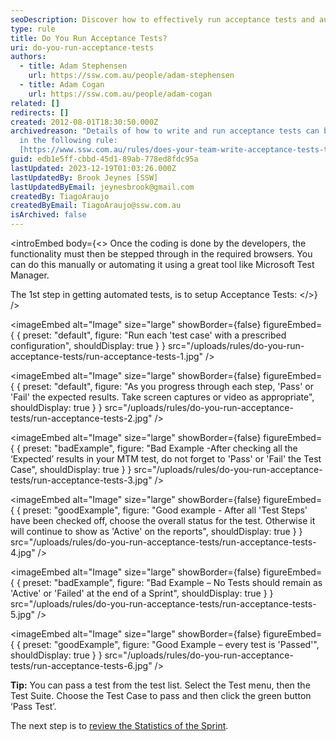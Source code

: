 ```yaml
---
seoDescription: Discover how to effectively run acceptance tests and automate your testing process with tools like Microsoft Test Manager.
type: rule
title: Do You Run Acceptance Tests?
uri: do-you-run-acceptance-tests
authors:
  - title: Adam Stephensen
    url: https://ssw.com.au/people/adam-stephensen
  - title: Adam Cogan
    url: https://ssw.com.au/people/adam-cogan
related: []
redirects: []
created: 2012-08-01T18:30:50.000Z
archivedreason: "Details of how to write and run acceptance tests can be found
  in the following rule:
  [https://www.ssw.com.au/rules/does-your-team-write-acceptance-tests-to-verify-acceptance-criteria](/rules/does-your-team-write-acceptance-tests-to-verify-acceptance-criteria)"
guid: edb1e5ff-cbbd-45d1-89ab-778ed8fdc95a
lastUpdated: 2023-12-19T01:03:26.000Z
lastUpdatedBy: Brook Jeynes [SSW]
lastUpdatedByEmail: jeynesbrook@gmail.com
createdBy: TiagoAraujo
createdByEmail: TiagoAraujo@ssw.com.au
isArchived: false
---
```


<introEmbed
  body={<>
Once the coding is done by the developers, the functionality must then be stepped through in the required browsers. You can do this manually or automating it using a great tool like Microsoft Test Manager.

The 1st step in getting automated tests, is to setup Acceptance Tests:
  </>}
/>

<imageEmbed
  alt="Image"
  size="large"
  showBorder={false}
  figureEmbed={ {
    preset: "default",
    figure: "Run each 'test case' with a prescribed configuration",
    shouldDisplay: true
  } }
  src="/uploads/rules/do-you-run-acceptance-tests/run-acceptance-tests-1.jpg"
/>


<imageEmbed
  alt="Image"
  size="large"
  showBorder={false}
  figureEmbed={ {
    preset: "default",
    figure: "As you progress through each step, 'Pass' or 'Fail' the expected results. Take screen captures or video as appropriate",
    shouldDisplay: true
  } }
  src="/uploads/rules/do-you-run-acceptance-tests/run-acceptance-tests-2.jpg"
/>

<imageEmbed
  alt="Image"
  size="large"
  showBorder={false}
  figureEmbed={ {
    preset: "badExample",
    figure: "Bad Example -After checking all the ‘Expected’ results in your MTM test, do not forget to 'Pass' or 'Fail' the Test Case",
    shouldDisplay: true
  } }
  src="/uploads/rules/do-you-run-acceptance-tests/run-acceptance-tests-3.jpg"
/>

<imageEmbed
  alt="Image"
  size="large"
  showBorder={false}
  figureEmbed={ {
    preset: "goodExample",
    figure: "Good example - After all 'Test Steps' have been checked off, choose the overall status for the test. Otherwise it will continue to show as 'Active' on the reports",
    shouldDisplay: true
  } }
  src="/uploads/rules/do-you-run-acceptance-tests/run-acceptance-tests-4.jpg"
/>

<imageEmbed
  alt="Image"
  size="large"
  showBorder={false}
  figureEmbed={ {
    preset: "badExample",
    figure: "Bad Example – No Tests should remain as 'Active' or 'Failed' at the end of a Sprint",
    shouldDisplay: true
  } }
  src="/uploads/rules/do-you-run-acceptance-tests/run-acceptance-tests-5.jpg"
/>

<imageEmbed
  alt="Image"
  size="large"
  showBorder={false}
  figureEmbed={ {
    preset: "goodExample",
    figure: "Good Example – every test is 'Passed'",
    shouldDisplay: true
  } }
  src="/uploads/rules/do-you-run-acceptance-tests/run-acceptance-tests-6.jpg"
/>

**Tip:** You can pass a test from the test list. Select the Test menu, then the Test Suite. Choose the Test Case to pass and then click the green button ‘Pass Test’.

The next step is to        [review the Statistics of the Sprint](/do-you-know-how-to-check-the-status-and-statistics-of-the-current-sprint).
